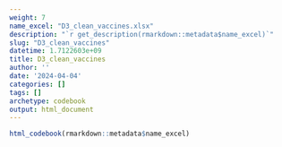 ```yaml
---
weight: 7
name_excel: "D3_clean_vaccines.xlsx"
description: "`r get_description(rmarkdown::metadata$name_excel)`"
slug: "D3_clean_vaccines"
datetime: 1.7122603e+09
title: D3_clean_vaccines
author: ''
date: '2024-04-04'
categories: []
tags: []
archetype: codebook
output: html_document
---
```


```r
html_codebook(rmarkdown::metadata$name_excel)
```

